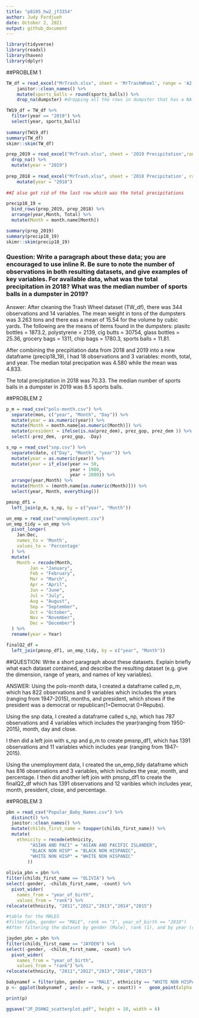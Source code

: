 ```yaml
---
title: "p8105_hw2_jf3354"
author: Judy Fordjuoh
date: October 2, 2021
output: github_document
---
```


```r
library(tidyverse)
library(readxl)
library(haven)
library(dplyr)
```

##PROBLEM 1
```r
TW_df = read_excel("MrTrash.xlsx", sheet = 'MrTrashWheel', range = 'A2:N408') %>%
    janitor::clean_names() %>%
    mutate(sports_balls = round(sports_balls)) %>%
    drop_na(dumpster) #dropping all the rows in dumpster that has a NA

TW19_df = TW_df %>%
  filter(year == "2019") %>%  
  select(year, sports_balls)
  
summary(TW19_df)
summary(TW_df)
skimr::skim(TW_df)
```

```r
prep_2019 = read_excel("MrTrash.xlsx", sheet = '2019 Precipitation',range = 'A2:B14') %>%
  drop_na() %>%
  mutate(year = "2019")
   
prep_2018 = read_excel("MrTrash.xlsx", sheet = '2018 Precipitation', range = 'A2:B14') %>%  
    mutate(year = "2018")
    
##I also got rid of the last row which was the total precipitations

precip18_19 = 
  bind_rows(prep_2019, prep_2018) %>%
  arrange(year,Month, Total) %>% 
  mutate(Month = month.name[Month]) 

summary(prep_2019)
summary(precip18_19)
skimr::skim(precip18_19)
```

### Question: Write a paragraph about these data; you are encouraged to use inline R. Be sure to note the number of observations in both resulting datasets, and give examples of key variables. For available data, what was the total precipitation in 2018? What was the median number of sports balls in a dumpster in 2019? 

Answer: 
After cleaning the Trash Wheel dataset (TW_df), there was 344 observations and 14 variables. The mean weight in tons of the dumpsters was 3.263 tons and there eas a mean of 15.54 for the volume by cubic yards. The following are the means of items found in the dumpsters: 
plasitc bottles = 1873.2, polystyrene = 2139, cig butts = 30754, glass bottles = 25.36, grocery bags = 1311, chip bags = 1780.3, sports balls = 11.81. 

After combining the precpitiation data from 2018 and 2019 into a new dataframe (precip18_19), I had 18 observations and 3 variables: month, total, and year. The median total precipation was 4.580 while the mean was 4.833.  

The total precipitation in 2018 was 70.33. The median number of sports balls in a dumpster in 2019 was 8.5 sports balls. 




##PROBLEM 2  

```r
p_m = read_csv("pols-month.csv") %>%
  separate(mon, c("year", "Month", "Day")) %>%
  mutate(year = as.numeric(year)) %>%
  mutate(Month = month.name[as.numeric(Month)]) %>%
  mutate(president = ifelse(is.na(prez_dem), prez_gop, prez_dem )) %>%
  select(-prez_dem, -prez_gop, -Day)

s_np = read_csv("snp.csv") %>%
  separate(date, c("Day", "Month", "year")) %>%
  mutate(year = as.numeric(year)) %>%
  mutate(year = if_else(year >= 50,
                        year + 1900,
                        year + 2000)) %>%
  arrange(year,Month) %>% 
  mutate(Month = (month.name[as.numeric(Month)])) %>%
  select(year, Month, everything()) 

pmsnp_df1 = 
  left_join(p_m, s_np, by = c("year", "Month"))

un_emp = read_csv("unemployment.csv") 
un_emp_tidy = un_emp %>%
  pivot_longer(
    Jan:Dec, 
    names_to = 'Month',
    values_to = 'Percentage'
  ) %>%
  mutate(
    Month = recode(Month, 
         Jan = "January",
         Feb = "February",
         Mar = "March",
         Apr = "April",
         Jun = "June",
         Jul = "July",
         Aug = "August",
         Sep = "September",
         Oct = "October",
         Nov = "November",
         Dec = "December")
  ) %>%
  rename(year = Year)

finalQ2_df = 
  left_join(pmsnp_df1, un_emp_tidy, by = c("year", "Month"))

```
##QUESTION: Write a short paragraph about these datasets. Explain briefly what each dataset contained, and describe the resulting dataset (e.g. give the dimension, range of years, and names of key variables).

ANSWER: Using the pols-month data, I created a dataframe called p_m, which has 822 observations and 9 variables which includes the years (ranging from 1947-2015), months, and president, which shows if the president was a democrat or republican(1=Democrat 0=Repubs).  

Using the snp data, I created a dataframe called s_np, which has 787 observations and 4 variables which includes the year(ranging from 1950-2015), month, day and close. 

I then did a left join with s_np and p_m to create pmsnp_df1, which has 1391 observations and 11 variables which includes year (ranging from 1947-2015). 

Using the unemployment data, I created the un_emp_tidy dataframe which has 816 observations and 3 variables, which includes the year, month, and percentage. I then did another left join with pmsnp_df1 to create the finalQ2_df which has 1391 observations and 12 varibles which includes year, month, president, close, and percentage. 



##PROBLEM 3
```r
pbn = read_csv("Popular_Baby_Names.csv") %>%
  distinct() %>% 
  janitor::clean_names() %>%
  mutate(childs_first_name = toupper(childs_first_name)) %>%
  mutate(
    ethnicity = recode(ethnicity, 
         "ASIAN AND PACI" = "ASIAN AND PACIFIC ISLANDER",
         "BLACK NON HISP" = "BLACK NON HISPANIC",
         "WHITE NON HISP" = "WHITE NON HISPANIC"
        )) 
  
olivia_pbn = pbn %>%
filter(childs_first_name == "OLIVIA") %>%  
select(-gender, -childs_first_name, -count) %>%
  pivot_wider(
    names_from = "year_of_birth",
    values_from = "rank") %>%
relocate(ethnicity, "2011","2012","2013","2014","2015")

```

```r
#table for the MALES
#filter(pbn, gender == "MALE", rank == "1", year_of_birth == "2010")
#After filtering the dataset by gender (Male), rank (1), and by year (ran individually from year 2011-2016), the name Jayden was ranked first at least by one ethnicity from the years 2011-2015 which makes it the most popular name in this dataset.

jayden_pbn = pbn %>%
filter(childs_first_name == "JAYDEN") %>%  
select(-gender, -childs_first_name, -count) %>%
  pivot_wider(
    names_from = "year_of_birth",
    values_from = "rank") %>%
relocate(ethnicity, "2011","2012","2013","2014","2015")
```


```r
babynamef = filter(pbn, gender == "MALE", ethnicity == "WHITE NON HISPANIC", year_of_birth == "2016") 
p <- ggplot(babynamef , aes(x = rank, y = count)) +   geom_point(alpha = 0.5) + ggtitle("Popular Names in White Non-Hispanic Male Children, 2016") 

print(p)

ggsave("JF_DSHW2_scatterplot.pdf", height = 10, width = 6)

```

